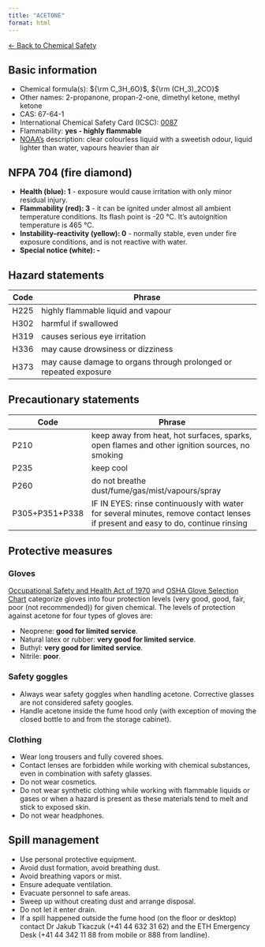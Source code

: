 ```yaml
---
title: "ACETONE"
format: html
---
```


[← Back to Chemical Safety](../chemical-safety.qmd)


## Basic information
- Chemical formula(s): ${\rm C_3H_6O}$, ${\rm (CH_3)_2CO}$
- Other names: 2-propanone, propan-2-one, dimethyl ketone, methyl ketone
- CAS: 67-64-1
- International Chemical Safety Card (ICSC): [0087](https://inchem.org/documents/icsc/icsc/eics0087.htm)
- Flammability: **yes - highly flammable**
- [NOAA's](https://cameochemicals.noaa.gov/chemical/8) description: clear colourless liquid with a sweetish odour, liquid lighter than water, vapours heavier than air

## NFPA 704 (fire diamond)
- **Health (blue): 1** - exposure would cause irritation with only minor residual injury.
- **Flammability (red): 3** - it can be ignited under almost all ambient temperature conditions. Its flash point is -20 °C. It's autoignition temperature is 465 °C.
- **Instability–reactivity (yellow): 0** - normally stable, even under fire exposure conditions, and is not reactive with water.
- **Special notice (white): -**

## Hazard statements
| Code | Phrase                                                            |
| ---- | ----------------------------------------------------------------- |
| H225 | highly flammable liquid and vapour                                |
| H302 | harmful if swallowed                                              |
| H319 | causes serious eye irritation                                     |
| H336 | may cause drowsiness or dizziness                                 |
| H373 | may cause damage to organs through prolonged or repeated exposure |

## Precautionary statements
| Code           | Phrase                                                                                                                           |
| -------------- | -------------------------------------------------------------------------------------------------------------------------------- |
| P210           | keep away from heat, hot surfaces, sparks, open flames and other ignition sources, no smoking                                    |
| P235           | keep cool                                                                                                                        |
| P260           | do not breathe dust/fume/gas/mist/vapours/spray                                                                                  |
| P305+P351+P338 | IF IN EYES: rinse continuously with water for several minutes, remove contact lenses if present and easy to do, continue rinsing |

## Protective measures

### Gloves
[Occupational Safety and Health Act of 1970](https://www.osha.gov/sites/default/files/publications/osha3151.pdf) and [OSHA Glove Selection Chart](https://safety.fsu.edu/safety_manual/OSHA%20Glove%20Selection%20Chart.pdf) categorize gloves into four protection levels (very good, good, fair, poor (not recommended)) for given chemical. The levels of protection against acetone for four types of gloves are:

- Neoprene: **good for limited service**.
- Natural latex or rubber: **very good for limited service**.
- Buthyl: **very good for limited service**.
- Nitrile: **poor**.

### Safety goggles
- Always wear safety goggles when handling acetone. Corrective glasses are not considered safety googles.
- Handle acetone inside the fume hood only (with exception of moving the closed bottle to and from the storage cabinet).

### Clothing
- Wear long trousers and fully covered shoes.
- Contact lenses are forbidden while working with chemical substances, even in combination with safety glasses.
- Do not wear cosmetics.
- Do not wear synthetic clothing while working with flammable liquids or gases or when a hazard is present as these materials tend to melt and stick to exposed skin.
- Do not wear headphones.

## Spill management
- Use personal protective equipment.
- Avoid dust formation, avoid breathing dust.
- Avoid breathing vapors or mist.
- Ensure adequate ventilation.
- Evacuate personnel to safe areas.
- Sweep up without creating dust and arrange disposal.
- Do not let it enter drain.
- If a spill happened outside the fume hood (on the floor or desktop) contact Dr Jakub Tkaczuk (+41 44 632 31 62) and the ETH Emergency Desk (+41 44 342 11 88 from mobile or 888 from landline).
